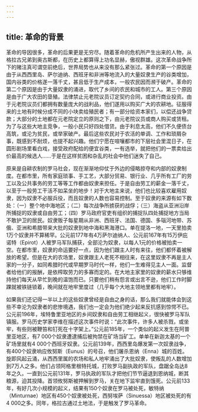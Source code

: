 ```yaml
---
---
---
```

title: 革命的背景
---




革命的导因很多，革命的后果更是无穷尽。随着革命的危机所产生出来的人物，从格拉古兄弟到奥古斯都，在历史上都算得上功名显赫，傲视群雄。这次革命战争所下的赌注真可谓空前绝后，世界局势也从来没有那么紧张过。革命的第一个原因是由于从西西里岛、萨尔迪纳、西班牙和非洲等地流入的大量奴隶生产的谷类增加，国内谷类的价格遂一落千丈，甚且低于生产成本，一般农民因而濒于破产。革命的第二个原因是由于大量奴隶的涌进，取代了乡间的农民和城市的工人。第三个原因是由于广大农田的垦殖。法律禁止元老院议员订定契约合同，或进行商业投资。由于元老院议员们都拥有数量庞大的战利品，他们遂用以购买广大的农耕地。征服得来的土地有时候分成不同的小块卖给殖民者；有一部分给资本家们，以偿还战争贷款；大部分的土地都在元老院定立的原则之下，由元老院议员或商人购买或赁租。为了与这些大地主竞争，一般小民只好四处借贷。由于利息太高，他们不久便债台高筑，或沦为贫民，或举家破产。最后这些农民对于农活的单调、工作和琐屑杂事，既感到不耐烦，也提不起兴趣。他们宁愿在喧嚷都市的下层社会里混日子，在圆形剧场里看白戏，接受政府配给的便宜谷类，一有选举，就把他们的一票卖给出价最高的候选人……于是在这样贫困和杂乱的社会中他们迷失了自己。

原来是自耕农制的罗马社会，现在渐渐地仰仗于外边的侵略掠夺和内部的奴隶制度。在都市里，所有家庭琐事、手工艺，大部分贸易、银行业、几乎所有工厂的劳工以及公共事务的劳工等等工作都由奴隶来担任。于是自由劳工的薪金一落千丈，以至于一般劳工干活不如呆坐的地步！对于大地主来说，他们也比较喜欢雇用奴隶，因为奴隶不必服兵役，而且奴隶的人数也容易控制。至于奴隶的来源有如下数处：（一）整个地中海地区；（二）每次战争所掳获的战俘；（三）海盗从亚洲沿岸所捕捉的奴隶或自由劳工；（四）罗马政府官吏有组织的捕捉队四处捕捉地方当局不敢护卫的居民。奴隶贩子每星期从非洲、西班牙、法国、德国、多瑙河地带、苏俄、亚洲和希腊带来大批的奴隶到地中海和黑海港口。单在提洛一地，一天里拍卖1万个奴隶并不算稀罕。公元前177年有4万萨尔迪纳人、公元前167年有15万伊庇诺特（Epirot）人被罗马军队捕获，全部沦为奴隶，以每人1元的价格被拍卖一空。在都市里，奴隶的命运要好一点，因为他们跟主人时有来往，他们都怀着被解放的希望。但是在大的农场里，奴隶跟主人老死不相往来，在这里奴隶不再是主人家的一分子，如同希腊时代或早期罗马时代一样，他们一生难得见主人一面。监督者给他们的报酬，是依榨取劳力的多寡而定的。在大地主家里的奴隶的薪水只够维持他们每天从早忙到晚的温饱而已。只要他们稍有怨言或出言不逊，他们工作时脚踝就被铁链锁着，晚间就在地牢里度过（几乎每个大地主领地里都有地牢）。

如果我们还记得一半以上的这些奴隶曾经是自由之身的话，那么我们就能体会到这些不幸沦为奴隶者的悲惨境遇，我们也一定会为他们绝少起来反抗感到惊愕不已。公元前196年，埃特鲁里亚地区的乡间奴隶和自由劳工相继起义，很快被罗马军队镇服。罗马历史学家李维在描述这次事件时说：“此次事件，许多人被杀戮，或坐牢，有些则被鞭笞和钉死在十字架上。”公元前185年，一个类似的起义发生在阿普里亚地区，有7 000个奴隶遭逮捕后被拘禁在矿场当矿工。单单在新迦太基的一个矿场里就有4 000个西班牙奴隶。公元前139年，西西里岛爆发第一次奴隶战争，有400个奴隶响应攸努斯（Eunus）的号召，他们屠杀恩纳（Enna）城的百姓。旋即风起云涌，从西西里属的农场和私人地牢涌出了大批奴隶，使叛乱的人数增加到7万人之多。他们占领阿格里根特托城，打败罗马副执政的军队，盘踞全岛达8年之久。一直到公元前131年，罗马执政的军队才把他们节节逼退到恩纳城，断其粮源，迫其投降。首领攸努斯被押解到罗马，关在地下监牢直到饿死。公元前133年，有好几次小规模的起义，结果有150个奴隶在罗马被处死，敏特纳（Minturnae）地区有450个奴隶被处死，西努埃萨（Sinuessa）地区被处死的有4 000之多。同年，格拉古通过土地法，于是触发了罗马革命。